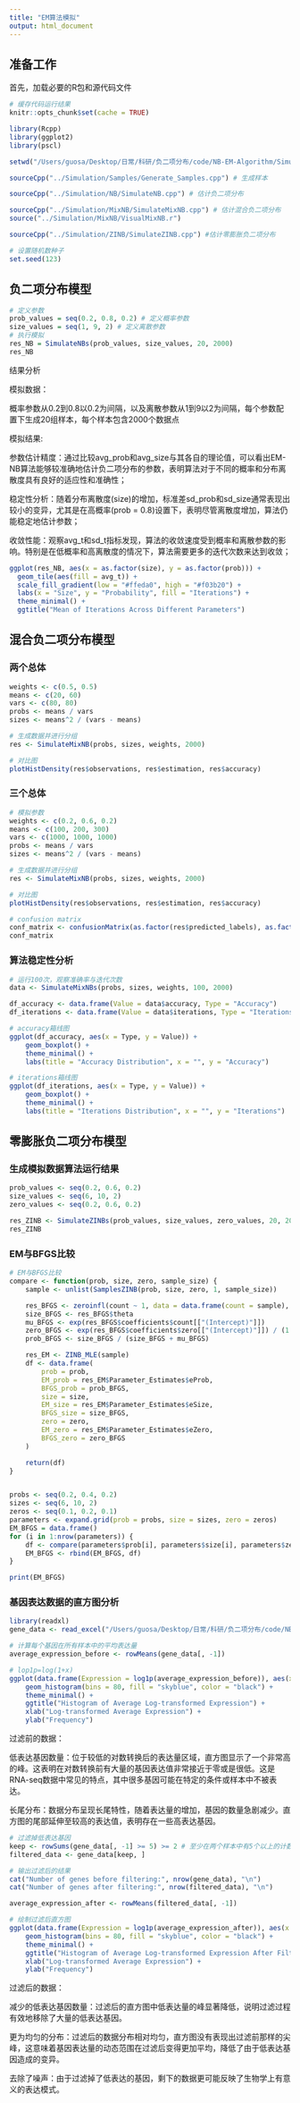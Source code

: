 ```yaml
---
title: "EM算法模拟"
output: html_document
---
```


## 准备工作

首先，加载必要的R包和源代码文件

```r
# 缓存代码运行结果
knitr::opts_chunk$set(cache = TRUE)

library(Rcpp)
library(ggplot2)
library(pscl)

setwd("/Users/guosa/Desktop/日常/科研/负二项分布/code/NB-EM-Algorithm/Simulation")

sourceCpp("../Simulation/Samples/Generate_Samples.cpp") # 生成样本

sourceCpp("../Simulation/NB/SimulateNB.cpp") # 估计负二项分布

sourceCpp("../Simulation/MixNB/SimulateMixNB.cpp") # 估计混合负二项分布
source("../Simulation/MixNB/VisualMixNB.r")

sourceCpp("../Simulation/ZINB/SimulateZINB.cpp") #估计零膨胀负二项分布

# 设置随机数种子
set.seed(123)

```

## 负二项分布模型
```r
# 定义参数
prob_values = seq(0.2, 0.8, 0.2) # 定义概率参数
size_values = seq(1, 9, 2) # 定义离散参数
# 执行模拟
res_NB = SimulateNBs(prob_values, size_values, 20, 2000)
res_NB
```

结果分析

模拟数据：

概率参数从0.2到0.8以0.2为间隔，以及离散参数从1到9以2为间隔，每个参数配置下生成20组样本，每个样本包含2000个数据点

模拟结果:

参数估计精度：通过比较avg_prob和avg_size与其各自的理论值，可以看出EM-NB算法能够较准确地估计负二项分布的参数，表明算法对于不同的概率和分布离散度具有良好的适应性和准确性；

稳定性分析：随着分布离散度(size)的增加，标准差sd_prob和sd_size通常表现出较小的变异，尤其是在高概率(prob = 0.8)设置下，表明尽管离散度增加，算法仍能稳定地估计参数；

收敛性能：观察avg_t和sd_t指标发现，算法的收敛速度受到概率和离散参数的影响。特别是在低概率和高离散度的情况下，算法需要更多的迭代次数来达到收敛；

```r
ggplot(res_NB, aes(x = as.factor(size), y = as.factor(prob))) +
  geom_tile(aes(fill = avg_t)) +
  scale_fill_gradient(low = "#ffeda0", high = "#f03b20") +
  labs(x = "Size", y = "Probability", fill = "Iterations") + 
  theme_minimal() +
  ggtitle("Mean of Iterations Across Different Parameters")
```

## 混合负二项分布模型

### 两个总体

```r
weights <- c(0.5, 0.5)
means <- c(20, 60)
vars <- c(80, 80)
probs <- means / vars
sizes <- means^2 / (vars - means)

# 生成数据并进行分组
res <- SimulateMixNB(probs, sizes, weights, 2000)

# 对比图
plotHistDensity(res$observations, res$estimation, res$accuracy)
```

### 三个总体
```r
# 模拟参数
weights <- c(0.2, 0.6, 0.2)
means <- c(100, 200, 300)
vars <- c(1000, 1000, 1000)
probs <- means / vars
sizes <- means^2 / (vars - means)

# 生成数据并进行分组
res <- SimulateMixNB(probs, sizes, weights, 2000)

# 对比图
plotHistDensity(res$observations, res$estimation, res$accuracy)

# confusion matrix
conf_matrix <- confusionMatrix(as.factor(res$predicted_labels), as.factor(res$true_labels))
conf_matrix
```

### 算法稳定性分析

```r
# 运行100次，观察准确率与迭代次数
data <- SimulateMixNBs(probs, sizes, weights, 100, 2000)

df_accuracy <- data.frame(Value = data$accuracy, Type = "Accuracy")
df_iterations <- data.frame(Value = data$iterations, Type = "Iterations")

# accuracy箱线图
ggplot(df_accuracy, aes(x = Type, y = Value)) +
    geom_boxplot() +
    theme_minimal() +
    labs(title = "Accuracy Distribution", x = "", y = "Accuracy")

# iterations箱线图
ggplot(df_iterations, aes(x = Type, y = Value)) +
    geom_boxplot() +
    theme_minimal() +
    labs(title = "Iterations Distribution", x = "", y = "Iterations")
```

## 零膨胀负二项分布模型

### 生成模拟数据算法运行结果
```r
prob_values <- seq(0.2, 0.6, 0.2)
size_values <- seq(6, 10, 2)
zero_values <- seq(0.2, 0.6, 0.2)

res_ZINB <- SimulateZINBs(prob_values, size_values, zero_values, 20, 2000)
res_ZINB
```

### EM与BFGS比较

```r
# EM与BFGS比较
compare <- function(prob, size, zero, sample_size) {
    sample <- unlist(SamplesZINB(prob, size, zero, 1, sample_size))

    res_BFGS <- zeroinfl(count ~ 1, data = data.frame(count = sample), dist = "negbin")
    size_BFGS <- res_BFGS$theta
    mu_BFGS <- exp(res_BFGS$coefficients$count[["(Intercept)"]])
    zero_BFGS <- exp(res_BFGS$coefficients$zero[["(Intercept)"]]) / (1 + exp(res_BFGS$coefficients$zero[["(Intercept)"]]))
    prob_BFGS <- size_BFGS / (size_BFGS + mu_BFGS)

    res_EM <- ZINB_MLE(sample)
    df <- data.frame(
        prob = prob,
        EM_prob = res_EM$Parameter_Estimates$eProb,
        BFGS_prob = prob_BFGS,
        size = size,
        EM_size = res_EM$Parameter_Estimates$eSize,
        BFGS_size = size_BFGS,
        zero = zero,
        EM_zero = res_EM$Parameter_Estimates$eZero,
        BFGS_zero = zero_BFGS
    )

    return(df)
}


probs <- seq(0.2, 0.4, 0.2)
sizes <- seq(6, 10, 2)
zeros <- seq(0.1, 0.2, 0.1)
parameters <- expand.grid(prob = probs, size = sizes, zero = zeros)
EM_BFGS = data.frame()
for (i in 1:nrow(parameters)) {
    df <- compare(parameters$prob[i], parameters$size[i], parameters$zero[i], sample_size = 1000)
    EM_BFGS <- rbind(EM_BFGS, df)
}

print(EM_BFGS)
```


### 基因表达数据的直方图分析

```r
library(readxl)
gene_data <- read_excel("/Users/guosa/Desktop/日常/科研/负二项分布/code/NB-EM-Algorithm/Simulation/ZINB/gene.xlsx")

# 计算每个基因在所有样本中的平均表达量
average_expression_before <- rowMeans(gene_data[, -1])

# lop1p=log(1+x)
ggplot(data.frame(Expression = log1p(average_expression_before)), aes(x = Expression)) +
    geom_histogram(bins = 80, fill = "skyblue", color = "black") +
    theme_minimal() +
    ggtitle("Histogram of Average Log-transformed Expression") +
    xlab("Log-transformed Average Expression") +
    ylab("Frequency")
```


过滤前的数据：

低表达基因数量：位于较低的对数转换后的表达量区域，直方图显示了一个非常高的峰。这表明在对数转换前有大量的基因表达值非常接近于零或是很低。这是RNA-seq数据中常见的特点，其中很多基因可能在特定的条件或样本中不被表达。

长尾分布：数据分布呈现长尾特性，随着表达量的增加，基因的数量急剧减少。直方图的尾部延伸至较高的表达值，表明存在一些高表达基因。


```r
# 过滤掉低表达基因
keep <- rowSums(gene_data[, -1] >= 5) >= 2 # 至少在两个样本中有5个以上的计数
filtered_data <- gene_data[keep, ]

# 输出过滤后的结果
cat("Number of genes before filtering:", nrow(gene_data), "\n")
cat("Number of genes after filtering:", nrow(filtered_data), "\n")

average_expression_after <- rowMeans(filtered_data[, -1])

# 绘制过滤后直方图
ggplot(data.frame(Expression = log1p(average_expression_after)), aes(x = Expression)) +
    geom_histogram(bins = 80, fill = "skyblue", color = "black") +
    theme_minimal() +
    ggtitle("Histogram of Average Log-transformed Expression After Filtering") +
    xlab("Log-transformed Average Expression") +
    ylab("Frequency")
```

过滤后的数据：

减少的低表达基因数量：过滤后的直方图中低表达量的峰显著降低，说明过滤过程有效地移除了大量的低表达基因。

更为均匀的分布：过滤后的数据分布相对均匀，直方图没有表现出过滤前那样的尖峰，这意味着基因表达量的动态范围在过滤后变得更加平均，降低了由于低表达基因造成的变异。

去除了噪声：由于过滤掉了低表达的基因，剩下的数据更可能反映了生物学上有意义的表达模式。


